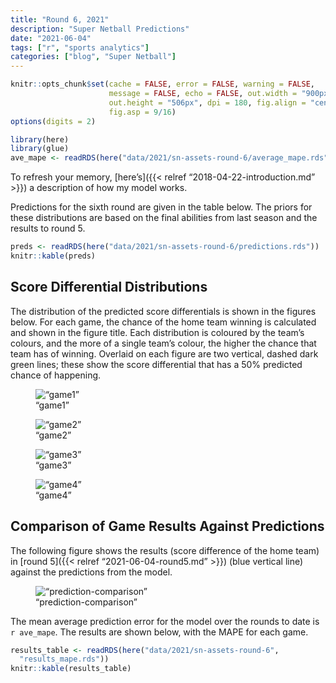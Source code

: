 ```yaml
---
title: "Round 6, 2021"
description: "Super Netball Predictions"
date: "2021-06-04"
tags: ["r", "sports analytics"]
categories: ["blog", "Super Netball"]
---
```


<!-- Time-stamp: <2021-06-05 10:47:04 (sprazza)> -->

```r
knitr::opts_chunk$set(cache = FALSE, error = FALSE, warning = FALSE,
                      message = FALSE, echo = FALSE, out.width = "900px",
                      out.height = "506px", dpi = 180, fig.align = "center",
                      fig.asp = 9/16)
options(digits = 2)

```

```r
library(here)
library(glue)
ave_mape <- readRDS(here("data/2021/sn-assets-round-6/average_mape.rds"))

```

To refresh your memory, [here's]({{< relref "2018-04-22-introduction.md" >}}) a description of how my model works.

Predictions for the sixth round are given in the table below. The priors for these distributions are based on the final abilities from last season and the results to round 5.

```r
preds <- readRDS(here("data/2021/sn-assets-round-6/predictions.rds"))
knitr::kable(preds)

```

## Score Differential Distributions

The distribution of the predicted score differentials is shown in the figures below. For each game, the chance of the home team winning is calculated and shown in the figure title. Each distribution is coloured by the team's colours, and the more of a single team's colour, the higher the chance that team has of winning. Overlaid on each figure are two vertical, dashed dark green lines; these show the score differential that has a 50% predicted chance of happening.

!["game1"](/sn-assets/2021/round6/game-1.png)

!["game2"](/sn-assets/2021/round6/game-2.png)

!["game3"](/sn-assets/2021/round6/game-3.png)

!["game4"](/sn-assets/2021/round6/game-4.png)

## Comparison of Game Results Against Predictions

The following figure shows the results (score difference of the home team) in [round 5]({{< relref "2021-06-04-round5.md" >}}) (blue vertical line) against the predictions from the model.

!["prediction-comparison"](/sn-assets/2021/round6/plot-grid-comparison.png)

The mean average prediction error for the model over the rounds to date is `r ave_mape`. The results are shown below, with the MAPE for each game.

```r
results_table <- readRDS(here("data/2021/sn-assets-round-6",
  "results_mape.rds"))
knitr::kable(results_table)

```
